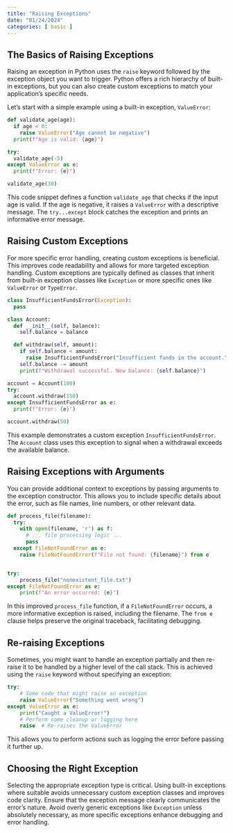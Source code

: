 ```yaml
---
title: "Raising Exceptions"
date: "01/24/2024"
categories: [ basic ]
---
```


## The Basics of Raising Exceptions

Raising an exception in Python uses the `raise` keyword followed by the exception object you want to trigger.  Python offers a rich hierarchy of built-in exceptions, but you can also create custom exceptions to match your application's specific needs.

Let's start with a simple example using a built-in exception, `ValueError`:

```python
def validate_age(age):
  if age < 0:
    raise ValueError("Age cannot be negative")
  print(f"Age is valid: {age}")

try:
  validate_age(-5)
except ValueError as e:
  print(f"Error: {e}")

validate_age(30)
```

This code snippet defines a function `validate_age` that checks if the input age is valid. If the age is negative, it raises a `ValueError` with a descriptive message. The `try...except` block catches the exception and prints an informative error message.


## Raising Custom Exceptions

For more specific error handling, creating custom exceptions is beneficial. This improves code readability and allows for more targeted exception handling.  Custom exceptions are typically defined as classes that inherit from built-in exception classes like `Exception` or more specific ones like `ValueError` or `TypeError`.

```python
class InsufficientFundsError(Exception):
  pass

class Account:
  def __init__(self, balance):
    self.balance = balance

  def withdraw(self, amount):
    if self.balance < amount:
      raise InsufficientFundsError("Insufficient funds in the account.")
    self.balance -= amount
    print(f"Withdrawal successful. New balance: {self.balance}")

account = Account(100)
try:
  account.withdraw(150)
except InsufficientFundsError as e:
  print(f"Error: {e}")

account.withdraw(50)
```

This example demonstrates a custom exception `InsufficientFundsError`. The `Account` class uses this exception to signal when a withdrawal exceeds the available balance.


## Raising Exceptions with Arguments

You can provide additional context to exceptions by passing arguments to the exception constructor.  This allows you to include specific details about the error, such as file names, line numbers, or other relevant data.

```python
def process_file(filename):
  try:
    with open(filename, 'r') as f:
      # ... file processing logic ...
      pass
  except FileNotFoundError as e:
    raise FileNotFoundError(f"File not found: {filename}") from e


try:
    process_file("nonexistent_file.txt")
except FileNotFoundError as e:
    print(f"An error occurred: {e}")
```

In this improved `process_file` function, if a `FileNotFoundError` occurs, a more informative exception is raised, including the filename. The `from e` clause helps preserve the original traceback, facilitating debugging.


## Re-raising Exceptions

Sometimes, you might want to handle an exception partially and then re-raise it to be handled by a higher level of the call stack. This is achieved using the `raise` keyword without specifying an exception:

```python
try:
    # Some code that might raise an exception
    raise ValueError("Something went wrong")
except ValueError as e:
    print("Caught a ValueError!")
    # Perform some cleanup or logging here
    raise  # Re-raises the ValueError
```

This allows you to perform actions such as logging the error before passing it further up.


## Choosing the Right Exception

Selecting the appropriate exception type is critical. Using built-in exceptions where suitable avoids unnecessary custom exception classes and improves code clarity.  Ensure that the exception message clearly communicates the error's nature.  Avoid overly generic exceptions like `Exception` unless absolutely necessary, as more specific exceptions enhance debugging and error handling.

